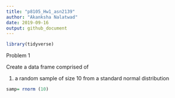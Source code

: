 ```yaml
---
title: "p8105_Hw1_asn2139"
author: "Akanksha Nalatwad"
date: 2019-09-16
output: github_document
---
```


```r
library(tidyverse)
```

Problem 1

Create a data frame comprised of 

1) a random sample of size 10 from a standard normal distribution

```r
samp= rnorm (10)
```




